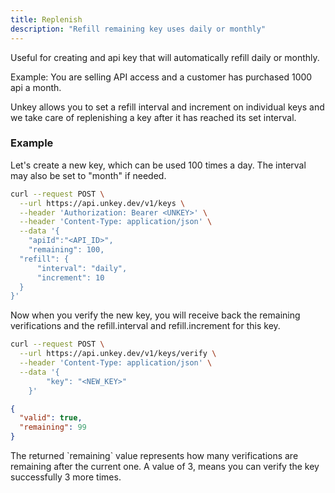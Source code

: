 ```yaml
---
title: Replenish
description: "Refill remaining key uses daily or monthly"
---
```


Useful for creating and api key that will automatically refill daily or monthly.

Example:
You are selling API access and a customer has purchased 1000 api a month.

Unkey allows you to set a refill interval and increment on individual keys and we take care of replenishing a key after it has reached its set interval.

### Example

Let's create a new key, which can be used 100 times a day. The interval may also be set to "month" if needed.

```bash
curl --request POST \
  --url https://api.unkey.dev/v1/keys \
  --header 'Authorization: Bearer <UNKEY>' \
  --header 'Content-Type: application/json' \
  --data '{
	"apiId":"<API_ID>",
	"remaining": 100,
  "refill": {
      "interval": "daily",
      "increment": 10
  }
}'
```

Now when you verify the new key, you will receive back the remaining verifications and the refill.interval and refill.increment for this key.

```bash
curl --request POST \
  --url https://api.unkey.dev/v1/keys/verify \
  --header 'Content-Type: application/json' \
  --data '{
		"key": "<NEW_KEY>"
	}'
```

```json
{
  "valid": true,
  "remaining": 99
}
```

<Note>
  The returned `remaining` value represents how many verifications are remaining
  after the current one. A value of 3, means you can verify the key successfully
  3 more times.
</Note>

